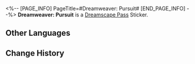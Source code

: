 <%-- [PAGE_INFO]
PageTitle=#Dreamweaver: Pursuit#
[END_PAGE_INFO] --%>
{{Stub|Location information}}
{{Item Infobox
|id          = 223331
|image       = Dreamscape Pass Sticker Text.png{{subst:void|<!--$UPLOAD:<<SpriteOutput/TravelBrochure/StickFigures/TBComStickIcon.png>-<Dreamscape Pass Sticker Text.png>-<Item Icons>>-->}}
|type        = Dreamscape Pass Sticker
|type2       = A Mirage of Shooting Stars Stickers
|invCategory = 
|rarity      = 4
|effect      = 
|description = Digital stickers that can be used to decorate the pages of the Dreamtour Handbook. They come in many different styles.
|source1     = [[Learn about Hirata Heiji's new pursuit regarding "anime"]]
}}
{{Description|If all decisions are solely driven by cost-effectiveness, it will only result in a constant stream of trash being produced!}}
'''Dreamweaver: Pursuit''' is a [[Dreamscape Pass]] Sticker.

==Other Languages==
{{Other Languages
|en   = Dreamweaver: Pursuit
|zhs  = 筑梦师：追求
|zht  = 築夢師：追求
|ja   = ドリームメーカー：追求
|ko   = 꿈 건축가: 추구
|es   = Soñador: Anhelo
|fr   = Tisserêve&nbsp;: Poursuite
|ru   = Грёзотворец: Стремление
|th   = นักสร้างฝัน: ความปรารถนา
|vi   = Kiến Trúc Sư Xây Mộng: Theo Đuổi
|de   = Traumwerker: Streben
|id   = Pembangun Mimpi: Cita-Cita
|pt   = Tece-Sonhos: Busca
}}

==Change History==
{{Change History|2.0}}